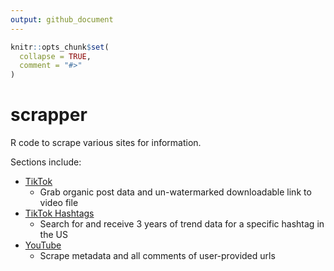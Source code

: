 ```yaml
---
output: github_document
---
```


<!-- README.md is generated from README.Rmd. Please edit that file -->

```r
knitr::opts_chunk$set(
  collapse = TRUE,
  comment = "#>"
)
```

# scrapper

<!-- badges: start -->
<!-- badges: end -->

R code to scrape various sites for information. 

Sections include: 

- [TikTok](https://github.com/taylorgrant/scrapper/tree/main/tiktok)
  - Grab organic post data and un-watermarked downloadable link to video file
- [TikTok Hashtags](https://github.com/taylorgrant/scrapper/tree/main/tiktok_trends)
  - Search for and receive 3 years of trend data for a specific hashtag in the US
- [YouTube](https://github.com/taylorgrant/scrapper/tree/main/youtube)
  - Scrape metadata and all comments of user-provided urls
